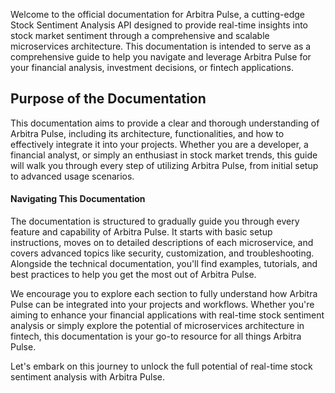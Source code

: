 Welcome to the official documentation for Arbitra Pulse, a cutting-edge Stock
Sentiment Analysis API designed to provide real-time insights into stock market
sentiment through a comprehensive and scalable microservices architecture. This
documentation is intended to serve as a comprehensive guide to help you navigate
and leverage Arbitra Pulse for your financial analysis, investment decisions, or
fintech applications.

## Purpose of the Documentation

This documentation aims to provide a clear and thorough understanding of Arbitra
Pulse, including its architecture, functionalities, and how to effectively
integrate it into your projects. Whether you are a developer, a financial
analyst, or simply an enthusiast in stock market trends, this guide will walk
you through every step of utilizing Arbitra Pulse, from initial setup to
advanced usage scenarios.

#### Navigating This Documentation

The documentation is structured to gradually guide you through every feature and
capability of Arbitra Pulse. It starts with basic setup instructions, moves on
to detailed descriptions of each microservice, and covers advanced topics like
security, customization, and troubleshooting. Alongside the technical
documentation, you'll find examples, tutorials, and best practices to help you
get the most out of Arbitra Pulse.

We encourage you to explore each section to fully understand how Arbitra Pulse
can be integrated into your projects and workflows. Whether you're aiming to
enhance your financial applications with real-time stock sentiment analysis or
simply explore the potential of microservices architecture in fintech, this
documentation is your go-to resource for all things Arbitra Pulse.

Let's embark on this journey to unlock the full potential of real-time stock
sentiment analysis with Arbitra Pulse.

